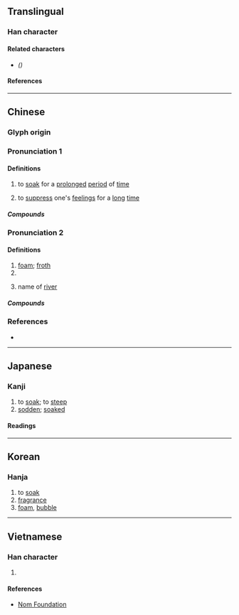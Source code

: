 {{also|沤}}
{{character info/new}}
==Translingual==

===Han character===
{{Han char|rn=85|rad=水|as=11|sn=14|four=31116|canj=ESRR|ids=⿰氵區}}

====Related characters====
* {{l|mul|[[沤]]}} ''({{w|Simplified Chinese}})''

====References====
{{Han ref|kx=0646.030|dkj=18139|dj=1055.060|hdz=31719.030|uh=6F1A}}

----

==Chinese==
{{zh-forms|s=沤}}

===Glyph origin===
{{Han etym}}

===Pronunciation 1===
{{zh-pron
|m=òu
|c=au3,ngau3
|h=pfs=
|md=
|mn=au
|w=
|mc=2
|oc=2
|cat=v
}}

====Definitions====
{{zh-hanzi}}

# to [[soak]] for a [[prolonged]] [[period]] of [[time]]
# {{lb|zh|dialectal}} to [[suppress]] one's [[feeling]]s for a [[long]] [[time]]

=====Compounds=====
{{zh-der|漚肥|漚鬱|漚麻|蒸漚歷瀾}}

===Pronunciation 2===
{{zh-pron
|m=ōu
|c=au1,ngau1
|h=pfs=
|md=
|mn=
|w=
|mc=1
|oc=1
|cat=n,pn
}}

====Definitions====
{{zh-hanzi}}

# [[foam]]; [[froth]]
# {{zh-alt-form|鷗}}
# {{zh-div|江}} name of [[river]]

=====Compounds=====
{{zh-der|水上漚|浮漚|漚子|漚籃|浮漚|如海一漚}}

===References===
* {{R:yue:Hanzi}}

----

==Japanese==

===Kanji===
{{ja-kanji|grade=|rs=水11}}

# to [[soak]]; to [[steep#Verb|steep]]
# [[sodden]]; [[soaked]]

====Readings====
{{ja-readings
|goon=う
|kanon=おう
|kun=ひた-す}}

----

==Korean==

===Hanja===
{{ko-hanja|hangeul=구|eumhun=|rv=gu|mr=ku|y=kwu}}

# to [[soak]]
# [[fragrance]]
# [[foam]], [[bubble]]

----

==Vietnamese==

===Han character===
{{vi-hantu|rs=水11|[[âu]]}}

# {{defn|lang=vi|sort=水11}}

====References====
* [http://nomfoundation.org/common/nom_details.php?codepoint=6f1a Nom Foundation]